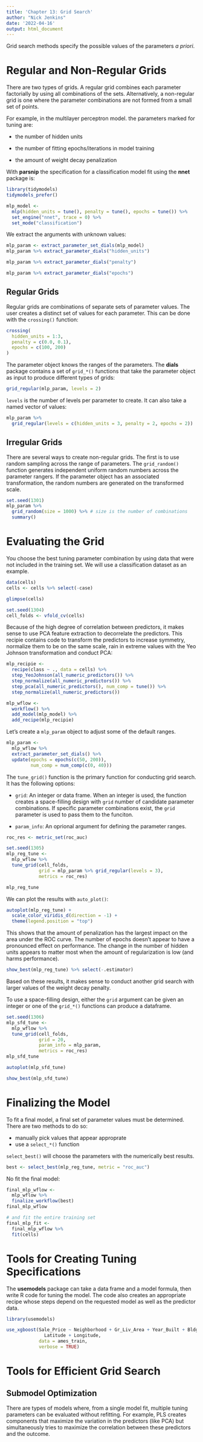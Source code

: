 ```yaml
---
title: 'Chapter 13: Grid Search'
author: "Nick Jenkins"
date: '2022-04-16'
output: html_document
---
```


Grid search methods specify the possible values of the parameters *a priori*. 

# Regular and Non-Regular Grids

There are two types of grids. A regular grid combines each parameter factorially by using all combinations of the sets. Alternatively, a non-regular grid is one where the parameter combinations are not formed from a small set of points. 

For example, in the multilayer perceptron model. the parameters marked for tuning are:

* the number of hidden units

* the number of fitting epochs/iterations in model training

* the amount of weight decay penalization

With **parsnip** the specification for a classification model fit using the **nnet** package is:

```r
library(tidymodels)
tidymodels_prefer()

mlp_model <- 
  mlp(hidden_units = tune(), penalty = tune(), epochs = tune()) %>% 
  set_engine("nnet", trace = 0) %>% 
  set_mode("classification")
```

We extract the arguments with unknown values:

```r
mlp_param <- extract_parameter_set_dials(mlp_model)
mlp_param %>% extract_parameter_dials("hidden_units")

mlp_param %>% extract_parameter_dials("penalty")

mlp_param %>% extract_parameter_dials("epochs")
```

## Regular Grids

Regular grids are combinations of separate sets of parameter values. The user creates a distinct set of values for each parameter. This can be done with the `crossing()` function:

```r
crossing(
  hidden_units = 1:3,
  penalty = c(0.0, 0.1),
  epochs = c(100, 200)
)
```

The parameter object knows the ranges of the parameters. The **dials** package contains a set of `grid_*()` functions that take the parameter object as input to produce different types of grids:

```r
grid_regular(mlp_param, levels = 2)
```

`levels` is the number of levels per parameter to create. It can also take a named vector of values:

```r
mlp_param %>% 
  grid_regular(levels = c(hidden_units = 3, penalty = 2, epochs = 2))
```

## Irregular Grids

There are several ways to create non-regular grids. The first is to use random sampling across the range of parameters. The `grid_random()` function generates independent uniform random numbers across the parameter rangers. If the parameter object has an associated transformation, the random numbers are generated on the transformed scale. 

```r
set.seed(1301)
mlp_param %>% 
  grid_random(size = 1000) %>% # size is the number of combinations
  summary()
```

# Evaluating the Grid

You choose the best tuning parameter combination by using data that were not included in the training set. We will use a classification dataset as an example.

```r
data(cells)
cells <- cells %>% select(-case)

glimpse(cells)

set.seed(1304)
cell_folds <- vfold_cv(cells)
```

Because of the high degree of correlation between predictors, it makes sense to use PCA feature extraction to decorrelate the predictors. This recipie contains code to transform the predictors to increase symmetry, normalize them to be on the same scale, rain in extreme values with the Yeo Johnson transformation and conduct PCA:

```r
mlp_recipie <- 
  recipe(class ~ ., data = cells) %>% 
  step_YeoJohnson(all_numeric_predictors()) %>% 
  step_normalize(all_numeric_predictors()) %>% 
  step_pca(all_numeric_predictors(), num_comp = tune()) %>% 
  step_normalize(all_numeric_predictors())

mlp_wflow <- 
  workflow() %>% 
  add_model(mlp_model) %>% 
  add_recipe(mlp_recipie)
```

Let's create a `mlp_param` object to adjust some of the default ranges. 

```r
mlp_param <- 
  mlp_wflow %>% 
  extract_parameter_set_dials() %>% 
  update(epochs = epochs(c(50, 200)),
         num_comp = num_comp(c(0, 40)))
```

The `tune_grid()` function is the primary function for conducting grid search. It has the following options:

* `grid`: An integer or data frame. When an integer is used, the function creates a space-filling design with `grid` number of candidate parameter combinations. If specific parameter combinations exist, the `grid` parameter is used to pass them to the funciton. 

* `param_info`: An oprional argument for defining the parameter ranges. 

```r
roc_res <- metric_set(roc_auc)

set.seed(1305)
mlp_reg_tune <- 
  mlp_wflow %>% 
  tune_grid(cell_folds,
            grid = mlp_param %>% grid_regular(levels = 3),
            metrics = roc_res)

mlp_reg_tune
```

We can plot the results with `auto_plot()`:

```r
autoplot(mlp_reg_tune) +
  scale_color_viridis_d(direction = -1) +
  theme(legend.position = "top")
```

This shows that the amount of penalization has the largest impact on the area under the ROC curve. The number of epochs doesn't appear to have a pronounced effect on performance. The change in the number of hidden units appears to matter most when the amount of regularization is low (and harms performance). 

```r
show_best(mlp_reg_tune) %>% select(-.estimator)
```

Based on these results, it makes sense to conduct another grid search with larger values of the weight decay penalty. 

To use a space-filling design, either the `grid` argument can be given an integer or one of the `grid_*()` functions can produce a dataframe. 

```r
set.seed(1306)
mlp_sfd_tune <- 
  mlp_wflow %>% 
  tune_grid(cell_folds,
            grid = 20,
            param_info = mlp_param,
            metrics = roc_res)
mlp_sfd_tune

autoplot(mlp_sfd_tune)

show_best(mlp_sfd_tune)
```

# Finalizing the Model

To fit a final model, a final set of parameter values must be determined. There are two methods to do so:

* manually pick values that appear approprate
* use a `select_*()` function

`select_best()` will choose the parameters with the numerically best results. 

```r
best <- select_best(mlp_reg_tune, metric = "roc_auc")
```

No fit the final model:

```r
final_mlp_wflow <- 
  mlp_wflow %>% 
  finalize_workflow(best)
final_mlp_wflow

# and fit the entire training set
final_mlp_fit <- 
  final_mlp_wflow %>% 
  fit(cells)
```

# Tools for Creating Tuning Specifications

The **usemodels** package can take a data frame and a model formula, then write R code for tuning the model. The code also creates an appropriate recipe whose steps depend on the requested model as well as the predictor data. 

```r
library(usemodels)

use_xgboost(Sale_Price ~ Neighborhood + Gr_Liv_Area + Year_Built + Bldg_Type +
              Latitude + Longitude,
            data = ames_train,
            verbose = TRUE)
```

# Tools for Efficient Grid Search

## Submodel Optimization

There are types of models where, from a single model fit, multiple tuning parameters can be evaluated without refitting. For example, PLS creates components that maximize the variation in the predictors (like PCA) but simultaneously tries to maximize the correlation between these predictors and the outcome. 